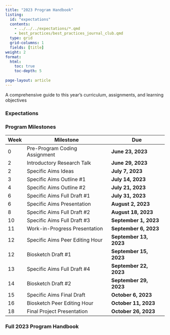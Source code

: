 ```yaml
---
title: "2023 Program Handbook"
listing:
  id: "expectations"
  contents: 
    - ../../../expectations/*.qmd
    - best_practices/best_practices_journal_club.qmd
  type: grid
  grid-columns: 1
  fields: [title]
weight: 2
format: 
  html: 
    toc: true
    toc-depth: 5
    
page-layout: article
---
```


A comprehensive guide to this year's curriculum, assignments, and learning objectives

### Expectations

:::{#expectations}
:::

### Program Milestones

| Week | Milestone                       | Due                    |
|------|---------------------------------|------------------------|
| 0    | Pre-Program Coding Assignment   | **June 23, 2023**      |
| 2    | Introductory Research Talk      | **June 29, 2023**       |
| 2    | Specific Aims Ideas             | **July 7, 2023**       |
| 3    | Specific Aims Outline #1        | **July 14, 2023**      |
| 4    | Specific Aims Outline #2        | **July 21, 2023**      |
| 6    | Specific Aims Full Draft #1     | **July 31, 2023**      |
| 6    | Specific Aims Presentation      | **August 2, 2023**     |
| 8    | Specific Aims Full Draft #2     | **August 18, 2023**    |
| 10   | Specific Aims Full Draft #3     | **September 1, 2023**  |
| 11   | Work-in-Progress Presentation   | **September 6, 2023**  |
| 12   | Specific Aims Peer Editing Hour | **September 13, 2023** |
| 12   | Biosketch Draft #1              | **September 15, 2023** |
| 13   | Specific Aims Full Draft #4     | **September 22, 2023** |
| 14   | Biosketch Draft #2              | **September 29, 2023** |
| 15   | Specific Aims Final Draft       | **October 6, 2023**    |
| 16   | Biosketch Peer Editing Hour     | **October 11, 2023**   |
| 18   | Final Project Presentation      | **October 26, 2023**   |

### Full 2023 Program Handbook

